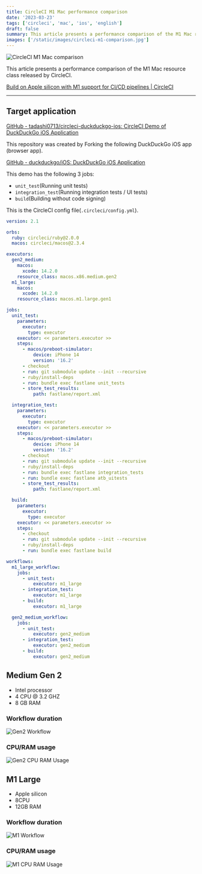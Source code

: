 ```yaml
---
title: CircleCI M1 Mac performance comparison
date: '2023-03-23'
tags: ['circleci', 'mac', 'ios', 'english']
draft: false
summary: This article presents a performance comparison of the M1 Mac resource class released by CircleCI.
images: ['/static/images/circleci-m1-comparison.jpg']
---
```


![CircleCI M1 Mac comparison](/static/images/circleci-m1-comparison.jpg)

This article presents a performance comparison of the M1 Mac resource class released by CircleCI.

[Build on Apple silicon with M1 support for CI/CD pipelines | CircleCI](https://circleci.com/blog/m1-mac-resource-class/)

---

<TOCInline toc={props.toc} />

## Target application

[GitHub - tadashi0713/circleci-duckduckgo-ios: CircleCI Demo of DuckDuckGo iOS Application](https://github.com/tadashi0713/circleci-duckduckgo-ios)

This repository was created by Forking the following DuckDuckGo iOS app (browser app).

[GitHub - duckduckgo/iOS: DuckDuckGo iOS Application](https://github.com/duckduckgo/iOS)

This demo has the following 3 jobs:

- `unit_test`(Running unit tests)
- `integration_test`(Running integration tests / UI tests)
- `build`(Building without code signing)

This is the CircleCI config file(`.circleci/config.yml`).

```yaml
version: 2.1

orbs:
  ruby: circleci/ruby@2.0.0
  macos: circleci/macos@2.3.4

executors:
  gen2_medium:
    macos:
      xcode: 14.2.0
    resource_class: macos.x86.medium.gen2
  m1_large:
    macos:
      xcode: 14.2.0
    resource_class: macos.m1.large.gen1

jobs:
  unit_test:
    parameters:
      executor:
        type: executor
    executor: << parameters.executor >>
    steps:
      - macos/preboot-simulator:
          device: iPhone 14
          version: '16.2'
      - checkout
      - run: git submodule update --init --recursive
      - ruby/install-deps
      - run: bundle exec fastlane unit_tests
      - store_test_results:
          path: fastlane/report.xml

  integration_test:
    parameters:
      executor:
        type: executor
    executor: << parameters.executor >>
    steps:
      - macos/preboot-simulator:
          device: iPhone 14
          version: '16.2'
      - checkout
      - run: git submodule update --init --recursive
      - ruby/install-deps
      - run: bundle exec fastlane integration_tests
      - run: bundle exec fastlane atb_uitests
      - store_test_results:
          path: fastlane/report.xml

  build:
    parameters:
      executor:
        type: executor
    executor: << parameters.executor >>
    steps:
      - checkout
      - run: git submodule update --init --recursive
      - ruby/install-deps
      - run: bundle exec fastlane build

workflows:
  m1_large_workflow:
    jobs:
      - unit_test:
          executor: m1_large
      - integration_test:
          executor: m1_large
      - build:
          executor: m1_large

  gen2_medium_workflow:
    jobs:
      - unit_test:
          executor: gen2_medium
      - integration_test:
          executor: gen2_medium
      - build:
          executor: gen2_medium
```

## Medium Gen 2

- Intel processor
- 4 CPU @ 3.2 GHZ
- 8 GB RAM

### Workflow duration

![Gen2 Workflow](/static/images/gen2_workflow.png)

### CPU/RAM usage

![Gen2 CPU RAM Usage](/static/images/gen2_cpu_ram_usage.png)

## M1 Large

- Apple silicon
- 8CPU
- 12GB RAM

### Workflow duration

![M1 Workflow](/static/images/m1_workflow.png)

### CPU/RAM usage

![M1 CPU RAM Usage](/static/images/m1_cpu_ram_usage.png)
